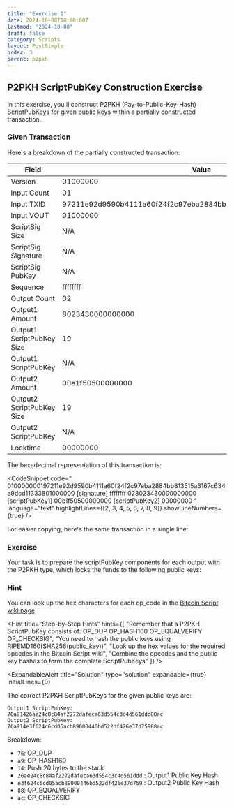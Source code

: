 ```yaml
---
title: "Exercise 1"
date: 2024-10-08T10:00:00Z
lastmod: "2024-10-08"
draft: false
category: Scripts
layout: PostSimple
order: 3
parent: p2pkh
---
```


## P2PKH ScriptPubKey Construction Exercise

In this exercise, you'll construct P2PKH (Pay-to-Public-Key-Hash) ScriptPubKeys for given public keys within a partially constructed transaction.

### Given Transaction

Here's a breakdown of the partially constructed transaction:

| Field                     | Value                                                            |
| ------------------------- | ---------------------------------------------------------------- |
| Version                   | 01000000                                                         |
| Input Count               | 01                                                               |
| Input TXID                | 97211e92d9590b4111a60f24f2c97eba2884bb813515a3167c634a9dcd113338 |
| Input VOUT                | 01000000                                                         |
| ScriptSig Size            | N/A                                                              |
| ScriptSig Signature       | N/A                                                              |
| ScriptSig PubKey          | N/A                                                              |
| Sequence                  | ffffffff                                                         |
| Output Count              | 02                                                               |
| Output1 Amount            | 8023430000000000                                                 |
| Output1 ScriptPubKey Size | 19                                                               |
| Output1 ScriptPubKey      | N/A                                                              |
| Output2 Amount            | 00e1f50500000000                                                 |
| Output2 ScriptPubKey Size | 19                                                               |
| Output2 ScriptPubKey      | N/A                                                              |
| Locktime                  | 00000000                                                         |

The hexadecimal representation of this transaction is:

<CodeSnippet
    code="
  010000000197211e92d9590b4111a60f24f2c97eba2884bb813515a3167c634a9dcd11333801000000
  [signature]
  ffffffff
  028023430000000000
  [scriptPubKey1]
  00e1f50500000000
  [scriptPubKey2]
  00000000
  "
    language="text"
    highlightLines={[2, 3, 4, 5, 6, 7, 8, 9]}
    showLineNumbers={true}
/>

For easier copying, here's the same transaction in a single line:

<CodeSnippet
    code="010000000197211e92d9590b4111a60f24f2c97eba2884bb813515a3167c634a9dcd11333801000000-[signature]-ffffffff028023430000000000-[scriptPubKey1]-00e1f50500000000-[scriptPubKey2]-00000000"
    language="text"
    showLineNumbers={true}
/>

### Exercise

Your task is to prepare the scriptPubKey components for each output with the P2PKH type, which locks the funds to the following public keys:

<CodeSnippet
    code="Public Key 1: 037d91c138583e25b0dbacb2643e5f14a96df6af798b3dcc08d7f7f3b41db614fb
Public Key 2: 02f82f8cd17a73ea73538ba86d129254c9ef640babc51b316e089595bb884dbef5"
    language="text"
    showLineNumbers={true}
/>

### Hint

You can look up the hex characters for each op_code in the [Bitcoin Script wiki page](https://en.bitcoin.it/wiki/Script).

<Hint
    title="Step-by-Step Hints"
    hints={[
        "Remember that a P2PKH ScriptPubKey consists of: OP_DUP OP_HASH160 <PubKeyHash> OP_EQUALVERIFY OP_CHECKSIG",
        "You need to hash the public keys using RIPEMD160(SHA256(public_key))",
        "Look up the hex values for the required opcodes in the Bitcoin Script wiki",
        "Combine the opcodes and the public key hashes to form the complete ScriptPubKeys"
    ]}
/>

<ExpandableAlert
  title="Solution"
  type="solution"
  expandable={true}
  initialLines={0}
>

The correct P2PKH ScriptPubKeys for the given public keys are:

```
Output1 ScriptPubKey: 76a91426ae24c8c84af2272dafeca63d554c3c4d561ddd88ac
Output2 ScriptPubKey: 76a914e3f624c6cd05acb89000446bd522df426e37d75988ac
```

Breakdown:

-   `76`: OP_DUP
-   `a9`: OP_HASH160
-   `14`: Push 20 bytes to the stack
-   `26ae24c8c84af2272dafeca63d554c3c4d561ddd` : Output1 Public Key Hash
-   `e3f624c6cd05acb89000446bd522df426e37d759` : Output2 Public Key Hash
-   `88`: OP_EQUALVERIFY
-   `ac`: OP_CHECKSIG

</ExpandableAlert>
